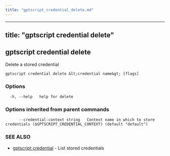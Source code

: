 ```yaml
---
title: "gptscript_credential_delete.md"
---
```


---
title: "gptscript credential delete"
---
## gptscript credential delete

Delete a stored credential

```
gptscript credential delete &lt;credential name&gt; [flags]
```

### Options

```
  -h, --help   help for delete
```

### Options inherited from parent commands

```
      --credential-context string   Context name in which to store credentials ($GPTSCRIPT_CREDENTIAL_CONTEXT) (default "default")
```

### SEE ALSO

* [gptscript credential](gptscript_credential.md)	 - List stored credentials


